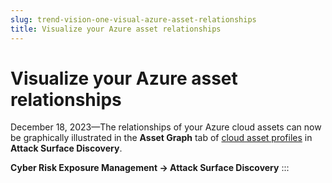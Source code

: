```yaml
---
slug: trend-vision-one-visual-azure-asset-relationships
title: Visualize your Azure asset relationships
---
```

# Visualize your Azure asset relationships

December 18, 2023—The relationships of your Azure cloud assets can now be graphically illustrated in the **Asset Graph** tab of [cloud asset profiles](cloud-asset-profile.mdx) in **Attack Surface Discovery**.

**Cyber Risk Exposure Management → Attack Surface Discovery**
:::
